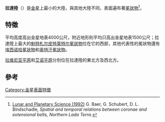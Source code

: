 {{Infobox feature on celestial object
|name        = 拉達陸
|image       = Lada_Terra.jpg
|image_size  = 300px
|caption     = 拉達陸的地形
|coordinates = {{coord|62.5|S|20|W|globe:venus_type:landmark|display=inline,title}}
|diameter    = {{convert|8615|km}}
|eponym      = [[拉達_(斯拉夫神話)|拉達]]
|type        = 大陸
|globe       = 金星
}}
'''拉達陸'''（{{lang-en|Lada Terra}}）是[[金星|金星]]上最小的大陸，與其他大陸不同，表面遍布著[[冕狀物|冕狀物]]<ref>{{en}} [http://www.lpi.usra.edu/meetings/lpsc1992/pdf/1027.pdf {{Wayback|url=http://www.lpi.usra.edu/meetings/lpsc1992/pdf/1027.pdf |date=20160303211020 }} {{Wayback|url=http://www.lpi.usra.edu/meetings/lpsc1992/pdf/1027.pdf |date=20160303211020 }} Lunar and Planetary Science {{XXIII}} (1992)] G. Baer, G. Schubert, D. L. Bindschadle, ''Spatial and temporal relations between coronae and extensional belts, Northern Lada Terra''.</ref>。

==特徵==
平均高度高出金星地表4000公尺，附近地形則平均只高出金星地表1500公尺；拉達陸上最大的[[魁特札尔皮特莱特尔冕狀物|魁特札尔皮特莱特尔冕狀物]]位在它的西部，其他代表性的冕狀物還有[[埃西诺哈冕狀物|埃西诺哈冕狀物]]和[[奥特汗冕狀物|奥特汗冕狀物]]。

[[拉维尼亚平原|拉维尼亚平原]]和[[艾诺平原|艾诺平原]]分別位在拉達陸的東北方及西北方。

==參考==
{{Reflist}}

[[Category:金星表面特徵|Category:金星表面特徵]]